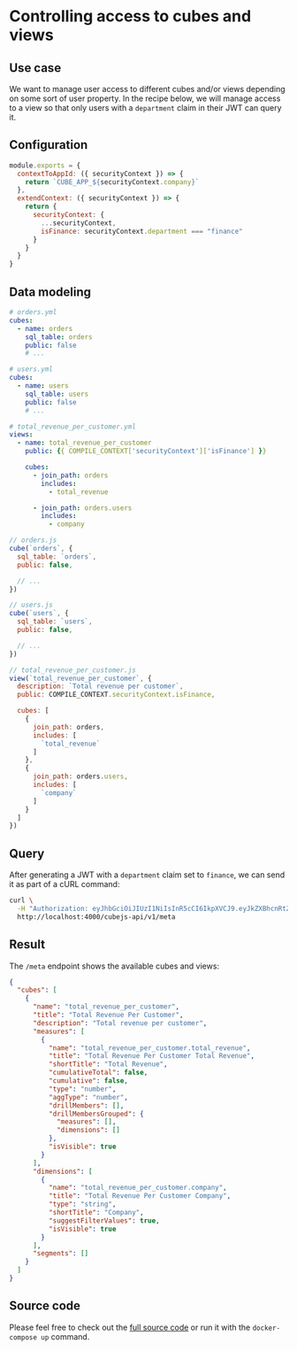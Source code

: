 # Controlling access to cubes and views

## Use case

We want to manage user access to different cubes and/or views depending on some
sort of user property. In the recipe below, we will manage access to a view so
that only users with a `department` claim in their JWT can query it.

## Configuration

```javascript
module.exports = {
  contextToAppId: ({ securityContext }) => {
    return `CUBE_APP_${securityContext.company}`
  },
  extendContext: ({ securityContext }) => {
    return {
      securityContext: {
        ...securityContext,
        isFinance: securityContext.department === "finance"
      }
    }
  }
}
```

## Data modeling

<CodeTabs>

```yaml
# orders.yml
cubes:
  - name: orders
    sql_table: orders
    public: false
    # ...

# users.yml
cubes:
  - name: users
    sql_table: users
    public: false
    # ...

# total_revenue_per_customer.yml
views:
  - name: total_revenue_per_customer
    public: {{ COMPILE_CONTEXT['securityContext']['isFinance'] }}

    cubes:
      - join_path: orders
        includes:
          - total_revenue

      - join_path: orders.users
        includes:
          - company
```

```javascript
// orders.js
cube(`orders`, {
  sql_table: `orders`,
  public: false,

  // ...
})

// users.js
cube(`users`, {
  sql_table: `users`,
  public: false,

  // ...
})

// total_revenue_per_customer.js
view(`total_revenue_per_customer`, {
  description: `Total revenue per customer`,
  public: COMPILE_CONTEXT.securityContext.isFinance,

  cubes: [
    {
      join_path: orders,
      includes: [
        `total_revenue`
      ]
    },
    {
      join_path: orders.users,
      includes: [
        `company`
      ]
    }
  ]
})
```

</CodeTabs>

## Query

After generating a JWT with a `department` claim set to `finance`, we can send
it as part of a cURL command:

```bash
curl \
  -H "Authorization: eyJhbGciOiJIUzI1NiIsInR5cCI6IkpXVCJ9.eyJkZXBhcnRtZW50IjoiZmluYW5jZSIsImV4cCI6MTY2NzMzNzI1MH0.njfL7GMDNlzKaJDZA0OQ_b2u2JhuSm-WjnS0yVfB8NA" \
  http://localhost:4000/cubejs-api/v1/meta
```

## Result

The `/meta` endpoint shows the available cubes and views:

```json
{
  "cubes": [
    {
      "name": "total_revenue_per_customer",
      "title": "Total Revenue Per Customer",
      "description": "Total revenue per customer",
      "measures": [
        {
          "name": "total_revenue_per_customer.total_revenue",
          "title": "Total Revenue Per Customer Total Revenue",
          "shortTitle": "Total Revenue",
          "cumulativeTotal": false,
          "cumulative": false,
          "type": "number",
          "aggType": "number",
          "drillMembers": [],
          "drillMembersGrouped": {
            "measures": [],
            "dimensions": []
          },
          "isVisible": true
        }
      ],
      "dimensions": [
        {
          "name": "total_revenue_per_customer.company",
          "title": "Total Revenue Per Customer Company",
          "type": "string",
          "shortTitle": "Company",
          "suggestFilterValues": true,
          "isVisible": true
        }
      ],
      "segments": []
    }
  ]
}
```

## Source code

Please feel free to check out the
[full source code](https://github.com/cube-js/cube/tree/master/examples/recipes/changing-visibility-of-cubes-or-views)
or run it with the `docker-compose up` command.
